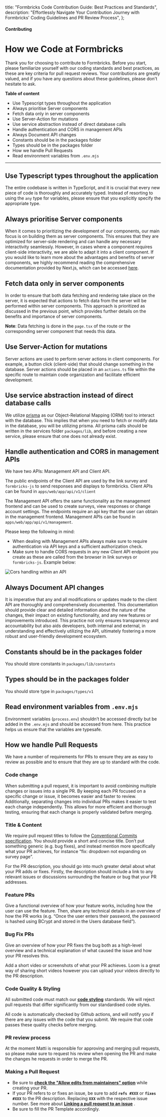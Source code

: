 
  title: "Formbricks Code Contribution Guide: Best Practices and Standards",
  description:
    "Effortlessly Navigate Your Contribution Journey with Formbricks' Coding Guidelines and PR Review Process",
};

#### Contributing

# How we Code at Formbricks

Thank you for choosing to contribute to Formbricks. Before you start, please familiarize yourself with our coding standards and best practices, as these are key criteria for pull request reviews. Your contributions are greatly valued, and if you have any questions about these guidelines, please don't hesitate to ask.

**Table of content**

- Use Typescript types throughout the application
- Always prioritise Server components
- Fetch data only in server components
- Use Server-Action for mutations
- Use service abstraction instead of direct database calls
- Handle authentication and CORS in management APIs
- Always Document API changes
- Constants should be in the packages folder
- Types should be in the packages folder
- How we handle Pull Requests
- Read environment variables from `.env.mjs`

---

## Use Typescript types throughout the application

The entire codebase is written in TypeScript, and it is crucial that every new piece of code is thoroughly and accurately typed. Instead of resorting to using the `any` type for variables, please ensure that you explicitly specify the appropriate type.

## Always prioritise Server components

When it comes to prioritizing the development of our components, our main focus is on building them as server components. This ensures that they are optimized for server-side rendering and can handle any necessary interactivity seamlessly. However, in cases where a component requires client-side interactivity, we are able to adapt it into a client component. If you would like to learn more about the advantages and benefits of server components, we highly recommend reading the comprehensive documentation provided by Next.js, which can be accessed [here](https://nextjs.org/docs/app/building-your-application/rendering/server-components).

## Fetch data only in server components

In order to ensure that both data fetching and rendering take place on the server, it is expected that actions to fetch data from the server will be performed within server components. This approach is prioritized as discussed in the previous point, which provides further details on the benefits and importance of server components.

**Note**: Data fetching is done in the `page.tsx` of the route or the corresponding server component that needs this data.

## Use Server-Action for mutations

Server actions are used to perform server actions in client components. For example, a button click (client-side) that should change something in the database. Server actions should be placed in an `actions.ts` file within the specific route to maintain code organization and facilitate efficient development.

## Use service abstraction instead of direct database calls

We utilize [prisma](https://www.prisma.io/) as our Object-Relational Mapping (ORM) tool to interact with the database. This implies that when you need to fetch or modify data in the database, you will be utilizing prisma. All prisma calls should be written in the services folder `packages/lib`, and before creating a new service, please ensure that one does not already exist.

## Handle authentication and CORS in management APIs

We have two APIs: Management API and Client API.

The public endpoints of the Client API are used by the link survey and `formbricks-js` to send responses and displays to formbricks. Client APIs can be found in `apps/web/app/api/v1/client`

The Management API offers the same functionality as the management frontend and can be used to create surveys, view responses or change account settings. The endpoints require an api key that the user can obtain in the management frontend. Management APIs can be found in `apps/web/app/api/v1/management`.

Please keep the following in mind:

- When dealing with Management APIs always make sure to require authentication via API keys and a sufficient authorization check.
- Make sure to handle CORS requests in any new Client API endpoint you create as these are called from the browser in link surveys or `formbricks-js`. Example below:

<Image
  src={CorsHandling}
  alt="Cors handling within an API"
  quality="100"
  className="max-w-full rounded-lg sm:max-w-3xl"
/>

## Always Document API changes

It is imperative that any and all modifications or updates made to the client API are thoroughly and comprehensively documented. This documentation should provide clear and detailed information about the nature of the changes, their impact on existing functionality, and any new features or improvements introduced. This practice not only ensures transparency and accountability but also aids developers, both internal and external, in understanding and effectively utilizing the API, ultimately fostering a more robust and user-friendly development ecosystem.

## Constants should be in the packages folder

You should store constants in `packages/lib/constants`

## Types should be in the packages folder

You should store type in `packages/types/v1`

## Read environment variables from `.env.mjs`

Environment variables (`process.env`) shouldn’t be accessed directly but be added in the `.env.mjs` and should be accessed from here. This practice helps us ensure that the variables are typesafe.

## How we handle Pull Requests

We have a number of requirements for PRs to ensure they are as easy to review as possible and to ensure that they are up to standard with the code.

### Code change

When submitting a pull request, it is important to avoid combining multiple changes or issues into a single PR. By keeping each PR focused on a specific change or issue, it becomes easier and faster to review. Additionally, separating changes into individual PRs makes it easier to test each change independently. This allows for more efficient and thorough testing, ensuring that each change is properly validated before merging.

### Title & Content

We require pull request titles to follow the [Conventional Commits specification](https://www.conventionalcommits.org/en/v1.0.0/). You should provide a short and concise title. Don’t put something generic (e.g. bug fixes), and instead mention more specifically what your PR achieves, for instance “fix: dropdown not expanding on survey page”.

For the PR description, you should go into much greater detail about what your PR adds or fixes. Firstly, the description should include a link to any relevant issues or discussions surrounding the feature or bug that your PR addresses.

### Feature PRs

Give a functional overview of how your feature works, including how the user can use the feature. Then, share any technical details in an overview of how the PR works (e.g. “Once the user enters their password, the password is hashed using BCrypt and stored in the Users database field”).

### Bug Fix PRs

Give an overview of how your PR fixes the bug both as a high-level overview and a technical explanation of what caused the issue and how your PR resolves this.

Add a short video or screenshots of what your PR achieves. Loom is a great way of sharing short videos however you can upload your videos directly to the PR description.

### Code Quality & Styling

All submitted code must match our **[code styling](https://www.notion.so/Code-Styling-65ddc5dd2deb4b28a9876f1f7cc89ca9?pvs=21)** standards. We will reject pull requests that differ significantly from our standardised code styles.

All code is automatically checked by Github actions, and will notify you if there are any issues with the code that you submit. We require that code passes these quality checks before merging.

### PR review process

At the moment Matti is responsible for approving and merging pull requests, so please make sure to request his review when opening the PR and make the changes he requests in order to merge the PR.

### Making a Pull Request

- Be sure to **[check the "Allow edits from maintainers" option](https://docs.github.com/en/pull-requests/collaborating-with-pull-requests/working-with-forks/allowing-changes-to-a-pull-request-branch-created-from-a-fork)** while creating your PR.
- If your PR refers to or fixes an issue, be sure to add **`refs #XXX`** or **`fixes #XXX`** to the PR description. Replacing **`XXX`** with the respective issue number. See more about **[Linking a pull request to an issue](https://docs.github.com/en/issues/tracking-your-work-with-issues/linking-a-pull-request-to-an-issue)** .
- Be sure to fill the PR Template accordingly.
